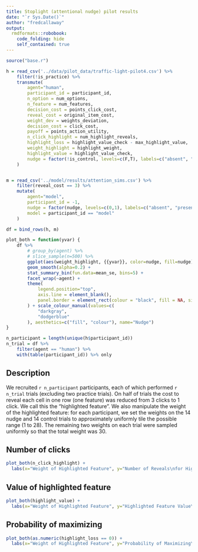 ```yaml
---
title: Stoplight (attentional nudge) pilot results
date: "`r Sys.Date()`"
author: "fredcallaway"
output:
  rmdformats::robobook:
    code_folding: hide
    self_contained: true
---
```


```r
source("base.r")

h = read_csv('../data/pilot_data/traffic-light-pilot4.csv') %>%
    filter(!is_practice) %>% 
    transmute(
        agent="human",
        participant_id = participant_id,
        n_option = num_options,
        n_feature = num_features,
        decision_cost = points_click_cost,
        reveal_cost = original_item_cost,
        weight_dev = weights_deviation,
        decision_cost = click_cost,
        payoff = points_action_utility,
        n_click_highlight = num_highlight_reveals,
        highlight_loss = highlight_value_check - max_highlight_value,
        weight_highlight = highlight_weight,
        highlight_value = highlight_value_check,
        nudge = factor(!is_control, levels=c(F,T), labels=c("absent", "present"))
    )


m = read_csv('../model/results/attention_sims.csv') %>% 
    filter(reveal_cost == 3) %>% 
    mutate(
        agent="model",
        participant_id = -1,
        nudge = factor(nudge, levels=c(0,1), labels=c("absent", "present")),
        model = participant_id == "model"
    )

df = bind_rows(h, m)
```

```r
plot_both = function(yvar) {
    df %>% 
        # group_by(agent) %>% 
        # slice_sample(n=500) %>% 
        ggplot(aes(weight_highlight, {{yvar}}, color=nudge, fill=nudge)) +
        geom_smooth(alpha=0.2) +
        stat_summary_bin(fun.data=mean_se, bins=5) +
        facet_wrap(~agent) +
        theme(
            legend.position="top", 
            axis.line = element_blank(),
            panel.border = element_rect(colour = "black", fill = NA, size=1)
        ) + scale_colour_manual(values=c(
            "darkgray",
            "dodgerblue"
        ), aesthetics=c("fill", "colour"), name="Nudge")
}

n_participant = length(unique(h$participant_id))
n_trial = df %>%
    filter(agent == "human") %>%
    with(table(participant_id)) %>% only
```

## Description

We recruited `r n_participant` participants, each of which performed `r n_trial`
trials (excluding two practice trials). On half of trials the cost to
reveal each cell in one row (one feature) was reduced from 3 clicks to 1
click. We call this the "highlighted feature". We also manipulate the weight of
the highlighted feature: for each participant, we set the weights on the 14 nudge
and 14 control trials to approximately uniformly tile the possible range (1 to 28).
The remaining two weights on each trial were sampled uniformly so that the total weight was 30.

## Number of clicks

```r
plot_both(n_click_highlight) + 
  labs(x="Weight of Highlighted Feature", y="Number of Reveals\nfor Highlighted Feature")
```
 
## Value of highlighted feature

```r
plot_both(highlight_value) + 
  labs(x="Weight of Highlighted Feature", y="Highlighted Feature Value\nof Chosen Option")
```


## Probability of maximizing

```r
plot_both(as.numeric(highlight_loss == 0)) + 
  labs(x="Weight of Highlighted Feature", y="Probability of Maximizing\nHighlighted Feature")
``` 
